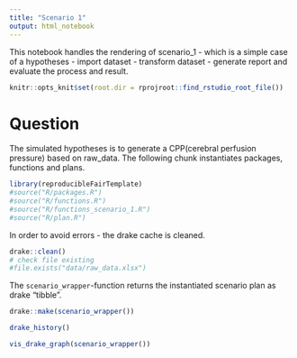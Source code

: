 ```yaml
---
title: "Scenario 1"
output: html_notebook
---
```


This notebook handles the rendering of scenario_1 - which is a simple case of a hypotheses - import dataset - transform dataset - generate report and evaluate the process and result.

```r
knitr::opts_knit$set(root.dir = rprojroot::find_rstudio_root_file())
```

# Question

The simulated hypotheses is to generate a CPP(cerebral perfusion pressure) based on raw_data. The following chunk instantiates packages, functions and plans.

```r
library(reproducibleFairTemplate)
#source("R/packages.R")
#source("R/functions.R")
#source("R/functions_scenario_1.R")
#source("R/plan.R")
```

In order to avoid errors - the drake cache is cleaned.

```r
drake::clean()
# check file existing
#file.exists("data/raw_data.xlsx")
```

The `scenario_wrapper`-function returns the instantiated scenario plan as drake "tibble".

```r
drake::make(scenario_wrapper())
```

```r
drake_history()
```

```r
vis_drake_graph(scenario_wrapper())
```

